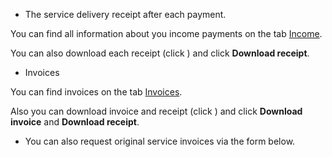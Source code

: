 - The service delivery receipt after each payment. 

You can find all information about you income payments on the tab [Income](https://platform.toloka.ai/requester/profile/payments?switchTab=income).

You can also download each receipt (click <img src="https://tlkfrontprod.azureedge.net/portal-production/static/uploaded/images/736b47163bdf14bf93febd553d908cdb/736b47163bdf14bf93febd553d908cdb_original_jpeg.jpeg" alt="" />) and click **Download receipt**.

- Invoices

You can find invoices on the tab [Invoices](https://platform.toloka.ai/requester/profile/payments?switchTab=invoices).


Also you can download invoice and receipt (click <img src="https://tlkfrontprod.azureedge.net/portal-production/static/uploaded/images/736b47163bdf14bf93febd553d908cdb/736b47163bdf14bf93febd553d908cdb_original_jpeg.jpeg" alt="" />) and click **Download invoice** and **Download receipt**.

- You can also request original service invoices via the form below.

    <Cut title="Request documents">

    <RequestersSupportForm />

    </Cut>